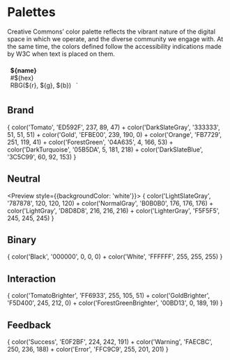 
<Meta title="Color" />

# Palettes

Creative Commons’ color palette reflects the vibrant nature of the digital space in which we operate, and the diverse
community we engage with. At the same time, the colors defined follow the accessibility indications made by W3C when
text is placed on them.

  <style>
    .color {
      display: inline-block;
      margin: 0.5em;
    }
    .box-${hex} {
      width: 10em;
      height: 5em;
      background-color: #${hex};
    }
  </style>
  <div class="color">
    <div class="box-${hex}">
    </div>
    <strong>${name}</strong><br/>
    #${hex}<br/>
    RBG(${r}, ${g}, ${b})
  </div>
`

## Brand

<Preview>
  <Story name="Brand">{
    color('Tomato', 'ED592F', 237, 89, 47) +
    color('DarkSlateGray', '333333', 51, 51, 51) +
    color('Gold', 'EFBE00', 239, 190, 0) +
    color('Orange', 'FB7729', 251, 119, 41) +
    color('ForestGreen', '04A635', 4, 166, 53) +
    color('DarkTurquoise', '05B5DA', 5, 181, 218) +
    color('DarkSlateBlue', '3C5C99', 60, 92, 153)
  }</Story>
</Preview>

## Neutral

<Preview style={{backgroundColor: 'white'}}>
  <Story name="Neutral">{
    color('LightSlateGray', '787878', 120, 120, 120) +
    color('NormalGray', 'B0B0B0', 176, 176, 176) +
    color('LightGray', 'D8D8D8', 216, 216, 216) +
    color('LighterGray', 'F5F5F5', 245, 245, 245)
  }</Story>
</Preview>

## Binary

<Preview>
  <Story name="Binary">{
    color('Black', '000000', 0, 0, 0) +
    color('White', 'FFFFFF', 255, 255, 255)
  }</Story>
</Preview>

## Interaction

<Preview>
  <Story name="Interaction">{
    color('TomatoBrighter', 'FF6933', 255, 105, 51) +
    color('GoldBrighter', 'F5D400', 245, 212, 0) +
    color('ForestGreenBrighter', '00BD13', 0, 189, 19)
  }</Story>
</Preview>

## Feedback

<Preview>
  <Story name="Feedback">{
    color('Success', 'E0F2BF', 224, 242, 191) +
    color('Warning', 'FAECBC', 250, 236, 188) +
    color('Error', 'FFC9C9', 255, 201, 201)
  }</Story>
</Preview>
